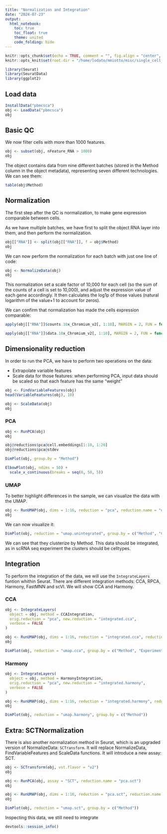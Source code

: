 ---
title: "Normalization and Integration"
date: "2024-07-23"
output: 
  html_notebook:
    toc: true
    toc_float: true
    theme: united
    code_folding: hide
---

```{r setup, include=FALSE}
knitr::opts_chunk$set(echo = TRUE, comment = "", fig.align = "center", fig.height = 5, fig.width = 7, warning = F)
knitr::opts_knit$set(root.dir = "/home/lodato/mmiotto/misc/single_cell_bootcamp_unimi/") 

library(Seurat)
library(SeuratData)
library(ggplot2)
```

## Load data
```{r}
InstallData("pbmcsca")
obj <- LoadData("pbmcsca")
obj
```

## Basic QC
We now filter cells with more than 1000 features.
```{r}
obj <- subset(obj, nFeature_RNA > 1000)
obj
```

The object contains data from nine different batches (stored in the Method column in the object metadata), representing seven different technologies.
We can see them:
```{r}
table(obj$Method)
```

## Normalization
The first step after the QC is normalization, to make gene expression comparable between cells. 

As we have multiple batches, we have first to split the object RNA layer into them, and then perform the normalization.

```{r}
obj[["RNA"]] <- split(obj[["RNA"]], f = obj$Method)
obj
```

We can now perform the normalization for each batch with just one line of code:
```{r}
obj <- NormalizeData(obj)
obj
```
This normalization set a scale factor of 10,000 for each cell (so the sum of the counts of a cell is set to 10,000), and adjust the expression value of each gene accordingly. It then calculates the log1p of those values (natural logarithm of the value+1 to account for zeros).

We can confirm that normalization has made the cells expression comparable:
```{r}
apply(obj[["RNA"]]$counts.10x_Chromium_v2[, 1:10], MARGIN = 2, FUN = function(x) {sum(x)})
```


```{r}
apply(obj[["RNA"]]$data.10x_Chromium_v2[, 1:10], MARGIN = 2, FUN = function(x) {sum(exp(x) - 1)})
```

## Dimensionality reduction
In order to run the PCA, we have to perform two operations on the data:

* Extrapolate variable features
* Scale data for those features: when performing PCA, input data should be scaled so that each feature has the same "weight"

```{r}
obj <- FindVariableFeatures(obj)
head(VariableFeatures(obj), 10)
```

```{r}
obj <- ScaleData(obj)
obj
```

### PCA
```{r}
obj <- RunPCA(obj)
obj
```

```{r}
obj@reductions$pca@cell.embeddings[1:10, 1:20]
obj@reductions$pca@stdev
```

```{r}
DimPlot(obj, group.by = "Method")
```

```{r}
ElbowPlot(obj, ndims = 50) +
  scale_x_continuous(breaks = seq(0, 50, 5))
```


### UMAP
To better highlight differences in the sample, we can visualize the data with the UMAP.
```{r}
obj <- RunUMAP(obj, dims = 1:16, reduction = "pca", reduction.name = "umap.unintegrated")
obj
```

We can now visualize it:
```{r, fig.width = 12, fig.height = 6}
DimPlot(obj, reduction = "umap.unintegrated", group.by = c("Method", "CellType"))
```

We can see that they clusterize by Method. This data should be integrated, as in scRNA seq experiment the clusters should be celltypes.

## Integration
To perform the integration of the data, we will use the `IntegrateLayers` funtion whithin Seurat. There are different integration methods: CCA, RPCA, Harmony, FastMNN and scVI. We will show CCA and Harmony.

### CCA
```{r}
obj <- IntegrateLayers(
  object = obj, method = CCAIntegration,
  orig.reduction = "pca", new.reduction = "integrated.cca",
  verbose = FALSE
)
```


```{r}
obj <- RunUMAP(obj, dims = 1:16, reduction = "integrated.cca", reduction.name = "umap.cca")
obj
```

```{r, fig.height = 5, fig.width = 9}
DimPlot(obj, reduction = "umap.cca", group.by = c("Method", "Experiment"))
```

### Harmony
```{r}
obj <- IntegrateLayers(
  object = obj, method = HarmonyIntegration,
  orig.reduction = "pca", new.reduction = "integrated.harmony",
  verbose = FALSE
)
```


```{r}
obj <- RunUMAP(obj, dims = 1:16, reduction = "integrated.harmony", reduction.name = "umap.harmony")
obj
```

```{r}
DimPlot(obj, reduction = "umap.harmony", group.by = c("Method")) 
```


## Extra: SCTNormalization
There is also another normalization method in Seurat, which is an upgraded version of NormalizeData: `SCTransform`. It will replace NormalizeData, FindVariableFeatures and ScaleData functions.
It will introduce a new assay: SCT.

```{r}
obj <- SCTransform(obj, vst.flavor = "v2")
obj
```

```{r}
obj <- RunPCA(obj, assay = "SCT", reduction.name = "pca.sct")
obj
```

```{r}
obj <- RunUMAP(obj, dims = 1:16, reduction = "pca.sct", reduction.name = "umap.sct")
obj
```

```{r}
DimPlot(obj, reduction = "umap.sct", group.by = c("Method")) 
```
Inspecting this data, we still need to integrate
```{r}
devtools::session_info()
```

